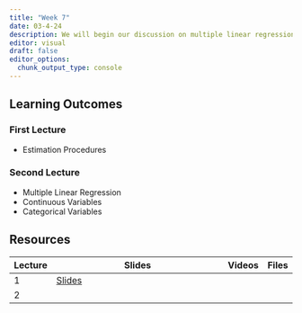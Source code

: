 ```yaml
---
title: "Week 7"
date: 03-4-24
description: We will begin our discussion on multiple linear regression.
editor: visual
draft: false
editor_options: 
  chunk_output_type: console
---
```


## Learning Outcomes

### First Lecture

-   Estimation Procedures

### Second Lecture

-   Multiple Linear Regression
-   Continuous Variables
-   Categorical Variables

## Resources

| Lecture | Slides                                                         | Videos | Files |
|---------|----------------------------------------------------------------|--------|-------|
| 1       | [Slides](https://m408.inqs.info/lectures/7a.html#/title-slide) |        |       |
| 2       |                                                                |        |       |
